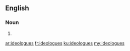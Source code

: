 ==English==

===Noun===
{{head|en|plural}}

# {{plural of|ideologue|lang=en|nocat=1}}

[[ar:ideologues]]
[[fr:ideologues]]
[[ku:ideologues]]
[[my:ideologues]]